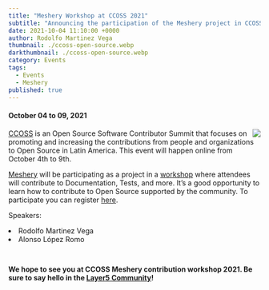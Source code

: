 ```yaml
---
title: "Meshery Workshop at CCOSS 2021"
subtitle: "Announcing the participation of the Meshery project in CCOSS 2021 event"
date: 2021-10-04 11:10:00 +0000
author: Rodolfo Martinez Vega
thumbnail: ./ccoss-open-source.webp
darkthumbnail: ./ccoss-open-source.webp
category: Events
tags:
  - Events
  - Meshery
published: true
---
```





<BlogWrapper>
    <h4 class="date"> October 04 to 09, 2021 </h4>
    <img style="max-height:155px; display: inline; position: relative; float: right; margin-left:0.25rem;" src={meshery} />
<p><a href="https://ccoss.org/">CCOSS</a> is an Open Source Software Contributor Summit that focuses on promoting and increasing the contributions from people and organizations to Open Source in Latin America. This event will happen online from October 4th to 9th.</p>

<p><a href="https://layer5.io/cloud-native-management/meshery">Meshery</a> will be participating as a project in a <a href="https://ccoss.org/sessions/2021/taller-contribucion-meshery/">workshop</a> where attendees will contribute to Documentation, Tests, and more. It’s a good opportunity to learn how to contribute to Open Source supported by the community. To participate you can register <a href="https://ccoss.org/sessions/2021/taller-contribucion-meshery/">here</a>.</p>
<p>Speakers:</p>
<li><Link to="/community/members/rodolfo-martinez-vega">Rodolfo Martinez Vega</Link></li>
<li><Link to="/community/members/alonso-lopez">Alonso López Romo</Link></li>


<h4 class="centered-text" style="padding-top:1.5rem;">
  We hope to see you at CCOSS Meshery contribution workshop 2021. Be sure to say hello
  in the <a href="http://slack.layer5.io/">Layer5 Community</a>!
</h4>
</BlogWrapper>